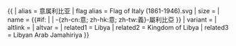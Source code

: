 {{ {{{1<noinclude>|country showdata</noinclude>}}}
| alias = 意属利比亚
| flag alias = Flag of Italy (1861-1946).svg
| size = {{{size|}}}
| name = {{#if: {{{name|}}} | {{{name|}}} | -{zh-cn:意; zh-hk:意; zh-tw:義}-屬利比亞 }}
| variant = {{{variant|}}}
| altlink = {{{altlink|}}}
| altvar = {{{altvar|}}}
<noinclude>
| related1 = Libya
| related2 = Kingdom of Libya
| related3 = Libyan Arab Jamahiriya
</noinclude>
}}<noinclude>
</noinclude>